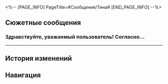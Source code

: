 <%-- [PAGE_INFO]
PageTitle=#Сообщения/Тина#
[END_PAGE_INFO] --%>
{{Сообщение Инфобокс
|id          = 155
|Изображение = НИП Тина Иконка.png
|Тип         = НИП
|Отправитель = Тина
|ПодписьСоо  = 
|Фракция     = Пенакония
}}

==Сюжетные сообщения==
===Здравствуйте, уважаемый пользователь! Согласно...===
{{Сообщения
|условие_получения = 
|текст =
:'''Тина:''' Здравствуйте, уважаемый пользователь! Согласно текущим данным, вы собрали три игровых автомата. Можете ли вы дать им краткую оценку, основываясь на опыте игры?
:{Выбор} Неплохо.
::'''(Первопроходец):''' Неплохо. Ничего удивительного, но вполне неплохо.
::'''Тина:''' Благодарим за оценку! Мы продолжим дорабатывать и улучшать контент игры, основываясь на ваших отзывах. Следите за обновлениями!
:{Выбор} Вполне интересно.
::'''(Первопроходец):''' Интересно, продолжайте в том же духе.
::'''Тина:''' Благодарим за оценку! Ваша поддержка - наша лучшая мотивация!
:{Выбор} Ничего хорошего.
::'''(Первопроходец):''' Если уж рассуждать об игре, то я бы лучше {{MC|ж=сыграла|м=сыграл}} во что-нибудь другое...
::'''Тина:''' Благодарим за оценку! Мы сожалеем, что игра не смогла оправдать ваши ожидания. Мы продолжим дорабатывать и улучшать все аспекты игры.
:'''Тина:''' Игроки, прошедшие опрос, получат награду. Пожалуйста, пройдите его до конца.
}}
----

==История изменений==
{{История изменений|3.5}}

==Навигация==
{{Сообщения Навбокс}}